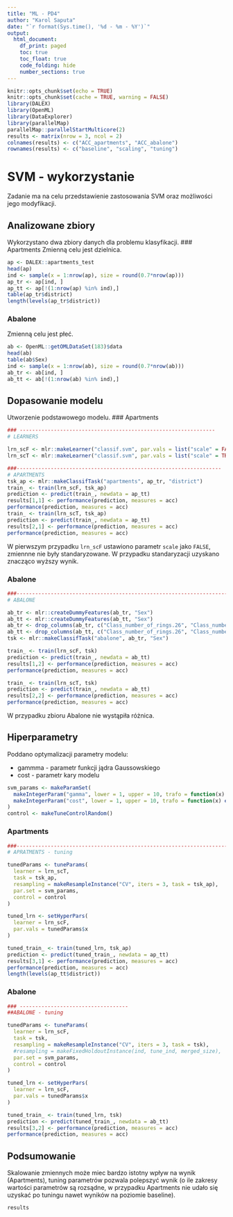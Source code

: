 ```yaml
---
title: "ML - PD4"
author: "Karol Saputa"
date: "`r format(Sys.time(), '%d - %m - %Y')`"
output:
  html_document:
    df_print: paged
    toc: true
    toc_float: true
    code_folding: hide
    number_sections: true
---
```


```r
knitr::opts_chunk$set(echo = TRUE)
knitr::opts_chunk$set(cache = TRUE, warning = FALSE)
library(DALEX)
library(OpenML)
library(DataExplorer)
library(parallelMap)
parallelMap::parallelStartMulticore(2)
results <- matrix(nrow = 3, ncol = 2)
colnames(results) <- c("ACC_apartments", "ACC_abalone")
rownames(results) <- c("baseline", "scaling", "tuning")
```

# SVM - wykorzystanie
Zadanie ma na celu przedstawienie zastosowania SVM oraz możliwości jego modyfikacji.

## Analizowane zbiory
Wykorzystano dwa zbiory danych dla problemu klasyfikacji.
### Apartments
Zmienną celu jest dzielnica.
```r
ap <- DALEX::apartments_test
head(ap)
ind <- sample(x = 1:nrow(ap), size = round(0.7*nrow(ap)))
ap_tr <- ap[ind, ]
ap_tt <- ap[!(1:nrow(ap) %in% ind),]
table(ap_tr$district)
length(levels(ap_tr$district))
```

### Abalone
Zmienną celu jest płeć.
```r
ab <- OpenML::getOMLDataSet(183)$data
head(ab)
table(ab$Sex)
ind <- sample(x = 1:nrow(ab), size = round(0.7*nrow(ab)))
ab_tr <- ab[ind, ]
ab_tt <- ab[!(1:nrow(ab) %in% ind),]
```


## Dopasowanie modelu
Utworzenie podstawowego modelu.
### Apartments
```r
### ---------------------------------------------------------------
# LEARNERS

lrn_scF <- mlr::makeLearner("classif.svm", par.vals = list("scale" = FALSE))
lrn_scT <- mlr::makeLearner("classif.svm", par.vals = list("scale" = TRUE))

###------------------------------------------------------------------
# APARTMENTS
tsk_ap <- mlr::makeClassifTask("apartments", ap_tr, "district")
train_ <- train(lrn_scF, tsk_ap)
prediction <- predict(train_, newdata = ap_tt)
results[1,1] <- performance(prediction, measures = acc)
performance(prediction, measures = acc)
train_ <- train(lrn_scT, tsk_ap)
prediction <- predict(train_, newdata = ap_tt)
results[2,1] <- performance(prediction, measures = acc)
performance(prediction, measures = acc)
```
W pierwszym przypadku `lrn_scF` ustawiono parametr `scale` jako `FALSE`, zmiennne nie były standaryzowane. W przypadku standaryzacji uzyskano znacząco wyższy wynik.

### Abalone
```r
###--------------------------------------------------------------------
# ABALONE

ab_tr <- mlr::createDummyFeatures(ab_tr, "Sex")
ab_tt <- mlr::createDummyFeatures(ab_tt, "Sex")
ab_tr <- drop_columns(ab_tr, c("Class_number_of_rings.26", "Class_number_of_rings.28"))
ab_tt <- drop_columns(ab_tt, c("Class_number_of_rings.26", "Class_number_of_rings.28"))
tsk <- mlr::makeClassifTask("abalone", ab_tr, "Sex")

train_ <- train(lrn_scF, tsk)
prediction <- predict(train_, newdata = ab_tt)
results[1,2] <- performance(prediction, measures = acc)
performance(prediction, measures = acc)

train_ <- train(lrn_scT, tsk)
prediction <- predict(train_, newdata = ab_tt)
results[2,2] <- performance(prediction, measures = acc)
performance(prediction, measures = acc)
```
W przypadku zbioru Abalone nie wystąpiła różnica.

## Hiperparametry
Poddano optymalizacji parametry modelu:

* gammma - parametr funkcji jądra Gaussowskiego
* cost - parametr kary modelu

```r
svm_params <- makeParamSet(
  makeIntegerParam("gamma", lower = 1, upper = 10, trafo = function(x) exp(x)),
  makeIntegerParam("cost", lower = 1, upper = 10, trafo = function(x) exp(x))
)
control <- makeTuneControlRandom()
```

### Apartments
```r
###-------------------------------------------------------------------------------
# APRATMENTS - tuning

tunedParams <- tuneParams(
  learner = lrn_scT,
  task = tsk_ap,
  resampling = makeResampleInstance("CV", iters = 3, task = tsk_ap),
  par.set = svm_params,
  control = control
)

tuned_lrn <- setHyperPars(
  learner = lrn_scF,
  par.vals = tunedParams$x
)

tuned_train_ <- train(tuned_lrn, tsk_ap)
prediction <- predict(tuned_train_, newdata = ap_tt)
results[3,1] <- performance(prediction, measures = acc)
performance(prediction, measures = acc)
length(levels(ap_tt$district))

```


### Abalone
```r
### -----------------------------------
##ABALONE - tuning

tunedParams <- tuneParams(
  learner = lrn_scF,
  task = tsk,
  resampling = makeResampleInstance("CV", iters = 3, task = tsk),
  #resampling = makeFixedHoldoutInstance(ind, tune_ind, merged_size),
  par.set = svm_params,
  control = control
)

tuned_lrn <- setHyperPars(
  learner = lrn_scF,
  par.vals = tunedParams$x
)

tuned_train_ <- train(tuned_lrn, tsk)
prediction <- predict(tuned_train_, newdata = ab_tt)
results[3,2] <- performance(prediction, measures = acc)
performance(prediction, measures = acc)
```



## Podsumowanie
Skalowanie zmiennych może miec bardzo istotny wpływ na wynik (Apartments), tuning parametrów pozwala polepszyć wynik (o ile zakresy wartości parametrów są rozsądne, w przypadku Apartments nie udało się uzyskać po tuningu nawet wyników na poziomie baseline).
```r
results
```

